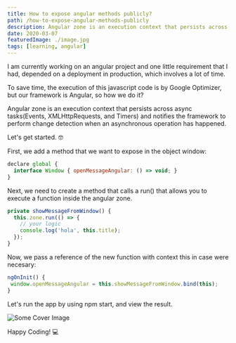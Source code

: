 ```yaml
---
title: How to expose angular methods publicly?
path: /how-to-expose-angular-methods-publicly
description: Angular zone is an execution context that persists across async tasks(Events, XMLHttpRequests, and Timers) and notifies the framework to perform change detection when an asynchronous operation has happened.
date: 2020-03-07
featuredImage: ./image.jpg
tags: [learning, angular]
---
```


I am currently working on an angular project and one little requirement that I had, depended on a deployment in production, which involves a lot of time.

To save time, the execution of this javascript code is by Google Optimizer, but our framework is Angular, so how we do it?

Angular zone is an execution context that persists across async tasks(Events, XMLHttpRequests, and Timers) and notifies the framework to perform change detection when an asynchronous operation has happened.

Let's get started. 🤓

First, we add a method that we want to expose in the object window:

``` javascript
declare global {
  interface Window { openMessageAngular: () => void; }
}
```

Next, we need to create a method that calls a run() that allows you to execute a function inside the angular zone.

``` javascript
private showMessageFromWindow() {
  this.zone.run(() => {
    // your logic
    console.log('hola', this.title);
  });
}
```

Now, we pass a reference of the new function with context this in case were necesary:

``` javascript
ngOnInit() {
 window.openMessageAngular = this.showMessageFromWindow.bind(this);
}
```

Let's run the app by using npm start, and view the result.

![Some Cover Image](https://media.giphy.com/media/lP9WDjzI7e8u4J8HM7/giphy.gif)


Happy Coding! 💻
